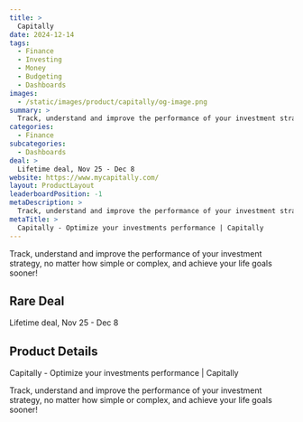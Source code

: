 ```yaml
---
title: >
  Capitally
date: 2024-12-14
tags:
  - Finance
  - Investing
  - Money
  - Budgeting
  - Dashboards
images:
  - /static/images/product/capitally/og-image.png
summary: >
  Track, understand and improve the performance of your investment strategy, no matter how simple or complex, and achieve your life goals sooner!
categories:
  - Finance
subcategories:
  - Dashboards
deal: >
  Lifetime deal, Nov 25 - Dec 8
website: https://www.mycapitally.com/
layout: ProductLayout
leaderboardPosition: -1
metaDescription: >
  Track, understand and improve the performance of your investment strategy, no matter how simple or complex, and achieve your life goals sooner!
metaTitle: >
  Capitally - Optimize your investments performance | Capitally
---
```

Track, understand and improve the performance of your investment strategy, no matter how simple or complex, and achieve your life goals sooner!

## Rare Deal

Lifetime deal, Nov 25 - Dec 8

## Product Details

Capitally - Optimize your investments performance | Capitally

Track, understand and improve the performance of your investment strategy, no matter how simple or complex, and achieve your life goals sooner!
